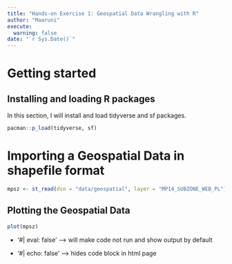 ```yaml
---
title: "Hands-on Exercise 1: Geospatial Data Wrangling with R"
author: "Maaruni"
execute: 
  warning: false
date: "`r Sys.Date()`"
---
```


# Getting started

## Installing and loading R packages

In this section, I will install and load tidyverse and sf packages.

```r
pacman::p_load(tidyverse, sf)

```

# Importing a Geospatial Data in shapefile format

```r
mpsz <- st_read(dsn = "data/geospatial", layer = "MP14_SUBZONE_WEB_PL")
```

## Plotting the Geospatial Data

```r
plot(mpsz)
```

-   '#\| eval: false' —\> will make code not run and show output by default

-   '#\| echo: false' —\> hides code block in html page


